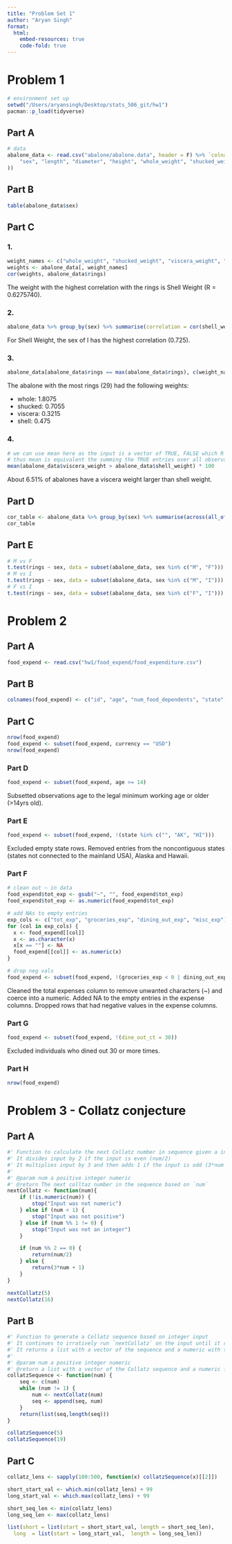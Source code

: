 ```yaml
---
title: "Problem Set 1"
author: "Aryan Singh"
format:
  html:
    embed-resources: true
    code-fold: true
---
```


# Problem 1

```r
# environment set up
setwd("/Users/aryansingh/Desktop/stats_506_git/hw1")
pacman::p_load(tidyverse)
```

## Part A

```r
# data
abalone_data <- read.csv("abalone/abalone.data", header = F) %>% `colnames<-`(c(
    "sex", "length", "diameter", "height", "whole_weight", "shucked_weight", "viscera_weight", "shell_weight", "rings"
))
```

## Part B

```r
table(abalone_data$sex)
```

## Part C

### 1.

```r
weight_names <- c("whole_weight", "shucked_weight", "viscera_weight", "shell_weight")
weights <- abalone_data[, weight_names]
cor(weights, abalone_data$rings)
```

The weight with the highest correlation with the rings is Shell Weight (R = 0.6275740).

### 2.
```r
abalone_data %>% group_by(sex) %>% summarise(correlation = cor(shell_weight, rings), .groups = "drop")
```

For Shell Weight, the sex of I has the highest correlation (0.725).

### 3.

```r
abalone_data[abalone_data$rings == max(abalone_data$rings), c(weight_names, "rings")]
```

The abalone with the most rings (29) had the following weights:

-   whole: 1.8075
-   shucked: 0.7055
-   viscera: 0.3215
-   shell: 0.475

### 4.

```r
# we can use mean here as the input is a vector of TRUE, FALSE which R will treat as 1, 0 
# thus mean is equivalent the summing the TRUE entries over all observations
mean(abalone_data$viscera_weight > abalone_data$shell_weight) * 100
```

About 6.51% of abalones have a viscera weight larger than shell weight.

## Part D

```r
cor_table <- abalone_data %>% group_by(sex) %>% summarise(across(all_of(weight_names), ~ cor(.x, rings), .names = "{.col}")) %>% ungroup()
cor_table
```

## Part E

```r
# M vs F
t.test(rings ~ sex, data = subset(abalone_data, sex %in% c("M", "F")))
# M vs I
t.test(rings ~ sex, data = subset(abalone_data, sex %in% c("M", "I")))
# F vs I
t.test(rings ~ sex, data = subset(abalone_data, sex %in% c("F", "I")))
```

# Problem 2

## Part A

```r
food_expend <- read.csv("hw1/food_expend/food_expenditure.csv")
```

## Part B

```r
colnames(food_expend) <- c("id", "age", "num_food_dependents", "state", "currency", "tot_exp", "groceries_exp", "dining_out_exp", "misc_exp", "dine_out_ct", "alcohol_inc", "program")
```

## Part C
```r
nrow(food_expend)
food_expend <- subset(food_expend, currency == "USD")
nrow(food_expend)
```

### Part D
```r
food_expend <- subset(food_expend, age >= 14)
```

Subsetted observations age to the legal minimum working age or older (>14yrs old).

### Part E
```r
food_expend <- subset(food_expend, !(state %in% c("", "AK", "HI")))
```

Excluded empty state rows. Removed entries from the noncontiguous states (states not connected to the mainland USA), Alaska and Hawaii.

### Part F
```r
# clean out ~ in data
food_expend$tot_exp <- gsub("~", "", food_expend$tot_exp)
food_expend$tot_exp <- as.numeric(food_expend$tot_exp)

# add NAs to empty entries
exp_cols <- c("tot_exp", "groceries_exp", "dining_out_exp", "misc_exp")
for (col in exp_cols) {
  x <- food_expend[[col]]
  x <- as.character(x)
  x[x == ""] <- NA
  food_expend[[col]] <- as.numeric(x)
}

# drop neg vals
food_expend <- subset(food_expend, !(groceries_exp < 0 | dining_out_exp < 0 | misc_exp < 0 | tot_exp < 0))
```

Cleaned the total expenses column to remove unwanted characters (~) and coerce into a numeric. Added NA to the empty entries in the expense columns. 
Dropped rows that had negative values in the expense columns. 

### Part G
```r
food_expend <- subset(food_expend, !(dine_out_ct = 30))
```

Excluded individuals who dined out 30 or more times.

### Part H
```r
nrow(food_expend)
```

# Problem 3 - Collatz conjecture

## Part A

```r
#' Function to calculate the next Collatz number in sequence given a integer input
#' It divides input by 2 if the input is even (num/2)
#' It multiplies input by 3 and then adds 1 if the input is odd (3*num + 1)
#'
#' @param num a positive integer numeric
#' @return The next colltaz number in the sequence based on `num`
nextCollatz <- function(num){
    if (!is.numeric(num)) {
        stop("Input was not numeric")
    } else if (num < 1) {
        stop("Input was not positive")
    } else if (num %% 1 != 0) {
        stop("Input was not an integer")
    }

    if (num %% 2 == 0) {
        return(num/2)
    } else {
        return(3*num + 1)
    }
}

nextCollatz(5)
nextCollatz(16)
```

## Part B

```r
#' Function to generate a Collatz sequence based on integer input
#' It continues to irratively run `nextCollatz` on the input until it reaches the value of 1.
#' It returns a list with a vector of the sequence and a numeric with the length of the sequence.
#'
#' @param num a positive integer numeric
#' @return a list with a vector of the Collatz sequence and a numeric for the sequence length
collatzSequence <- function(num) {
    seq <- c(num)
    while (num != 1) {
        num <- nextCollatz(num)
        seq <- append(seq, num)
    }
    return(list(seq,length(seq)))
}

collatzSequence(5)
collatzSequence(19)
```

## Part C

```r
collatz_lens <- sapply(100:500, function(x) collatzSequence(x)[[2]])

short_start_val <- which.min(collatz_lens) + 99
long_start_val <- which.max(collatz_lens) + 99

short_seq_len <- min(collatz_lens)
long_seq_len <- max(collatz_lens)

list(short = list(start = short_start_val, length = short_seq_len),
  long  = list(start = long_start_val,  length = long_seq_len))
```